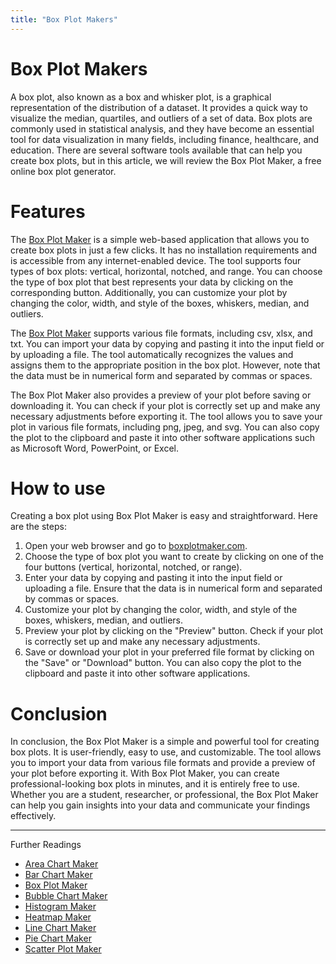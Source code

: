 ```yaml
---
title: "Box Plot Makers"
---
```

# Box Plot Makers

A box plot, also known as a box and whisker plot, is a graphical representation of the distribution of a dataset. It provides a quick way to visualize the median, quartiles, and outliers of a set of data. Box plots are commonly used in statistical analysis, and they have become an essential tool for data visualization in many fields, including finance, healthcare, and education. There are several software tools available that can help you create box plots, but in this article, we will review the Box Plot Maker, a free online box plot generator.

# Features

The [Box Plot Maker](https://sites.google.com/view/how-to-pick-online-chart-maker/box-plot-maker) is a simple web-based application that allows you to create box plots in just a few clicks. It has no installation requirements and is accessible from any internet-enabled device. The tool supports four types of box plots: vertical, horizontal, notched, and range. You can choose the type of box plot that best represents your data by clicking on the corresponding button. Additionally, you can customize your plot by changing the color, width, and style of the boxes, whiskers, median, and outliers.

The [Box Plot Maker](https://docs.kanaries.net/charts/box-plot-maker) supports various file formats, including csv, xlsx, and txt. You can import your data by copying and pasting it into the input field or by uploading a file. The tool automatically recognizes the values and assigns them to the appropriate position in the box plot. However, note that the data must be in numerical form and separated by commas or spaces.

The Box Plot Maker also provides a preview of your plot before saving or downloading it. You can check if your plot is correctly set up and make any necessary adjustments before exporting it. The tool allows you to save your plot in various file formats, including png, jpeg, and svg. You can also copy the plot to the clipboard and paste it into other software applications such as Microsoft Word, PowerPoint, or Excel.

# How to use

Creating a box plot using Box Plot Maker is easy and straightforward. Here are the steps:

1. Open your web browser and go to [boxplotmaker.com](https://boxplotmaker.com/).
2. Choose the type of box plot you want to create by clicking on one of the four buttons (vertical, horizontal, notched, or range).
3. Enter your data by copying and pasting it into the input field or uploading a file. Ensure that the data is in numerical form and separated by commas or spaces.
4. Customize your plot by changing the color, width, and style of the boxes, whiskers, median, and outliers.
5. Preview your plot by clicking on the "Preview" button. Check if your plot is correctly set up and make any necessary adjustments.
6. Save or download your plot in your preferred file format by clicking on the "Save" or "Download" button. You can also copy the plot to the clipboard and paste it into other software applications.

# Conclusion

In conclusion, the Box Plot Maker is a simple and powerful tool for creating box plots. It is user-friendly, easy to use, and customizable. The tool allows you to import your data from various file formats and provide a preview of your plot before exporting it. With Box Plot Maker, you can create professional-looking box plots in minutes, and it is entirely free to use. Whether you are a student, researcher, or professional, the Box Plot Maker can help you gain insights into your data and communicate your findings effectively.


---

Further Readings

+ [Area Chart Maker](/posts/area-chart-maker)
+ [Bar Chart Maker](/posts/bar-chart-maker)
+ [Box Plot Maker](/posts/box-plot-maker)
+ [Bubble Chart Maker](/posts/bubble-chart-maker)
+ [Histogram Maker](/posts/histogram-maker)
+ [Heatmap Maker](/posts/heatmap-maker)
+ [Line Chart Maker](/posts/line-chart-maker)
+ [Pie Chart Maker](/posts/pie-chart-maker)
+ [Scatter Plot Maker](/posts/scatter-plot-maker)
